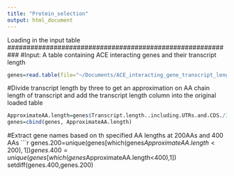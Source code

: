 ```yaml
---
title: "Protein_selection"
output: html_document
---
```

###########################################################
Loading in the input table
###########################################################
#Input: A table containing ACE interacting genes and their transcript length

```r
genes=read.table(file="~/Documents/ACE_interacting_gene_transcript_length.txt", sep="\t", header=T)
```

#Divide transcript length by three to get an approximation on AA chain length of transcript and add the transcript length column into the original loaded table

```r
ApproximateAA.length=genes$Transcript.length..including.UTRs.and.CDS./3
genes=cbind(genes, ApproximateAA.length)
```

#Extract gene names based on th specified AA lengths at 200AAs and 400 AAs
```r
genes.200=unique(genes[which(genes$ApproximateAA.length<200),1])
genes.400=unique(genes[which(genes$ApproximateAA.length<400),1])
setdiff(genes.400,genes.200)
